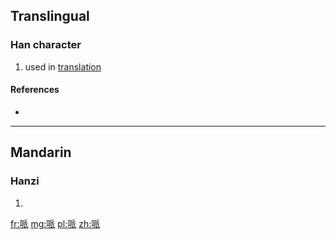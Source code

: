 {{also|呱}}
==Translingual==

===Han character===
{{Han char|rn=30|rad=口|as=06|sn=9|four=|canj=口竹竹女 (RHHV)|ids=⿰[[口]][[𠂢]]}}

# used in [[translation]]

====References====
* {{Han ref|kx=0189.271|dkj=03625|hdz=10618.130|uh=54CC|ud=21708}}

----

==Mandarin==

===Hanzi===
{{cmn-hanzi|pin=[[pài]] ([[pai4]]), [[gén]] ([[gen2]])|wg=p'ai<sup>4</sup>, ken<sup>2</sup>}}

# {{defn|lang=cmn|sort=口06}}

[[fr:哌]]
[[mg:哌]]
[[pl:哌]]
[[zh:哌]]